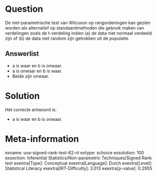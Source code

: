 Question
========

De niet-parametrische test van Wilcoxon op rangordeningen kan gezien
worden als alternatief op standaardmethoden die gebruik maken van
verdelingen zoals de t-verdeling indien (a) de data niet normaal
verdeeld zijn of (b) de data niet random zijn getrokken uit de
populatie.

Answerlist
----------

* a is waar en b is onwaar.
* a is onwaar en b is waar.
* Beide zijn onwaar.

Solution
========

Het correcte antwoord is: 

* a is waar en b is onwaar.

Meta-information
================
exname: uva-signed-rank-test-62-nl
extype: schoice
exsolution: 100
exsection: Inferential Statistics/Non-parametric Techniques/Signed Rank test
exextra[Type]: Conceptual
exextra[Language]: Dutch
exextra[Level]: Statistical Literacy
exextra[IRT-Difficulty]: 3.013
exextra[p-value]: 0.2955
